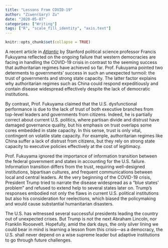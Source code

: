 ```yaml
---
title: "Lessons From COVID-19"
author: "Ziwen(Gary) Zu"
date: "2020-05-07"
categories: ["Writing"]
tags: ["R", "scale_fill_identity", "axis.text"]
---
```


```r
knitr::opts_chunk$set(collapse = TRUE)
```

 A recent article in *[Atlantic](https://www.theatlantic.com/ideas/archive/2020/03/thing-determines-how-well-countries-respond-coronavirus/609025/)* by Stanford political science professor Francis Fukuyama reflected on the ongoing failure that western democracies are facing in handling the COVID-19 crisis in contrast to the seeming success that authoritarian regimes have achieved so far. Prof. Fukuyama pointed two determents to governments' success in such an unexpected turmoil: the trust of governments and strong state capacity. The latter factor explains why authoritarian regimes such as China could respond expeditiously and contain disease widespread effectively despite the lack of democratic institutions.  


 By contrast, Prof. Fukuyama claimed that the U.S. dysfunctional performance is due to the lack of trust of both executive branches from top-level leaders and governments from citizens. Indeed, he is partially correct about current U.S. politics, where partisan divide and distrust have damaged governance quality, but his emphasis on trust overlaps some cores embedded in state capacity. In this sense, trust is only vital, contingent on volatile state capacity. For example, authoritarian regimes like China suffer a lack of distrust from citizens, but they rely on strong state capacity to executive policies effectively at the cost of legitimacy. 


 Prof. Fukuyama ignored the importance of information transition between the federal government and states in accounting for the U.S. failure. Information transition differs from the trust, requiring well-designed institutions, bipartisan cultures, and frequent communications between local and central leaders. At the very beginning of the COVID-19 crisis, President Trump tried to narrate the disease widespread as a "blue states' problem" and refused to extend help to several states later on. Trump's responses embodied not only the flaws in current U.S. political institutions but also his consideration for reelections, which biased the policymaking and would cause substantial humanitarian disasters. 


 The U.S. has witnessed several successful presidents leading the country out of unexpected crises. But Trump is not the next Abraham Lincoln, nor Franklin Roosevelt. Hopefully, amid the dark days, the only silver lining we could bear in mind is learning a lesson from this crisis---as a democracy, the U.S. shall never depend on a wise supreme leader but adaptive institutions to go through future challenges.